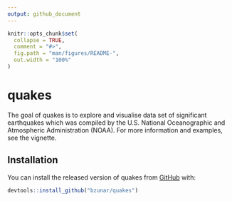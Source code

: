 ```yaml
---
output: github_document
---
```


<!-- README.md is generated from README.Rmd. Please edit that file -->

```r
knitr::opts_chunk$set(
  collapse = TRUE,
  comment = "#>",
  fig.path = "man/figures/README-",
  out.width = "100%"
)
```
# quakes

<!-- badges: start -->
<!-- badges: end -->

The goal of quakes is to explore and visualise data set of significant earthquakes which was compiled by the U.S. National Oceanographic and Atmospheric Administration (NOAA). For more information and examples, see the vignette.

## Installation

You can install the released version of quakes from [GitHub](https://github.com/) with:

``` r
devtools::install_github("bzunar/quakes")
```


